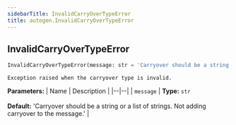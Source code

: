```yaml
---
sidebarTitle: InvalidCarryOverTypeError
title: autogen.InvalidCarryOverTypeError
---
```

<h2 id="autogen.InvalidCarryOverTypeError" class="doc doc-heading">
    <code class="doc-symbol doc-symbol-heading doc-symbol-class"></code>
    <span class="doc doc-object-name doc-class-name">InvalidCarryOverTypeError</span>
</h2>

```python
InvalidCarryOverTypeError(message: str = 'Carryover should be a string or a list of strings. Not adding carryover to the message.')
```

    Exception raised when the carryover type is invalid.

<b>Parameters:</b>
| Name | Description |
|--|--|
| `message` | **Type:** `str`<br/><br/>**Default:** 'Carryover should be a string or a list of strings. Not adding carryover to the message.' |